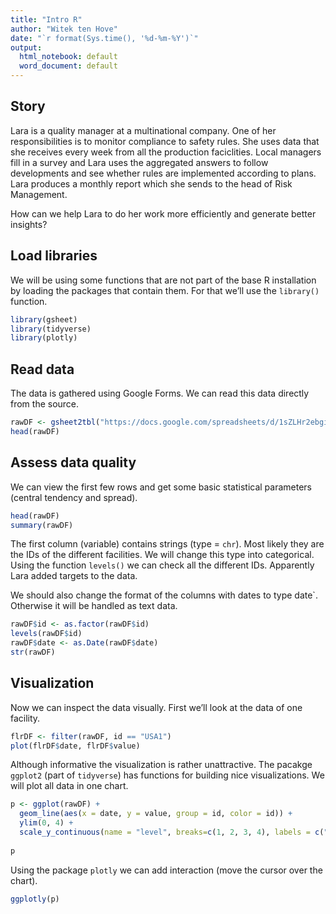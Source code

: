 ```yaml
---
title: "Intro R"
author: "Witek ten Hove"
date: "`r format(Sys.time(), '%d-%m-%Y')`"
output:
  html_notebook: default
  word_document: default
---
```


## Story
Lara is a quality manager at a multinational company. One of her responsibilities is to monitor compliance to safety rules. She uses data that she receives every week from all the production faciclities. Local managers fill in a survey and Lara uses the aggregated answers to follow developments and see whether rules are implemented according to plans. Lara produces a monthly report which she sends to the head of Risk Management.

How can we help Lara to do her work more efficiently and generate better insights?

## Load libraries
We will be using some functions that are not part of the base R installation by loading the packages that contain them. For that we'll use the `library()` function.

```r
library(gsheet)
library(tidyverse)
library(plotly)
```

## Read data

The data is gathered using Google Forms. We can read this data directly from the source.

```r
rawDF <- gsheet2tbl("https://docs.google.com/spreadsheets/d/1sZLHr2ebgieI9Qw3WDY4YFP0zKOMVSEbthdwjPobghE/edit?usp=sharing")[-1]
head(rawDF)
```

## Assess data quality
We can view the first few rows and get some basic statistical parameters (central tendency and spread).
```r
head(rawDF)
summary(rawDF)
```
The first column (variable) contains strings (type = `chr`). Most likely they are the IDs of the different facilities. We will change this type into categorical. Using the function `levels()` we can check all the different IDs. Apparently Lara added targets to the data.

We should also change the format of the columns with dates to type date`. Otherwise it will be handled as text data.

```r
rawDF$id <- as.factor(rawDF$id)
levels(rawDF$id)
rawDF$date <- as.Date(rawDF$date)
str(rawDF)
```

## Visualization
Now we can inspect the data visually. First we'll look at the data of one facility.

```r
flrDF <- filter(rawDF, id == "USA1")
plot(flrDF$date, flrDF$value)
```

Although informative the visualization is rather unattractive. The pacakge `ggplot2` (part of `tidyverse`) has functions for building nice visualizations. We will plot all data in one chart.

```r
p <- ggplot(rawDF) +
  geom_line(aes(x = date, y = value, group = id, color = id)) +
  ylim(0, 4) +
  scale_y_continuous(name = "level", breaks=c(1, 2, 3, 4), labels = c("BASIC", "DEVELOPMENT",
                                                                         "MATURITY", "EXCELLENCE"))
p
```

Using the package `plotly` we can add interaction (move the cursor over the chart).

```r
ggplotly(p)
```

